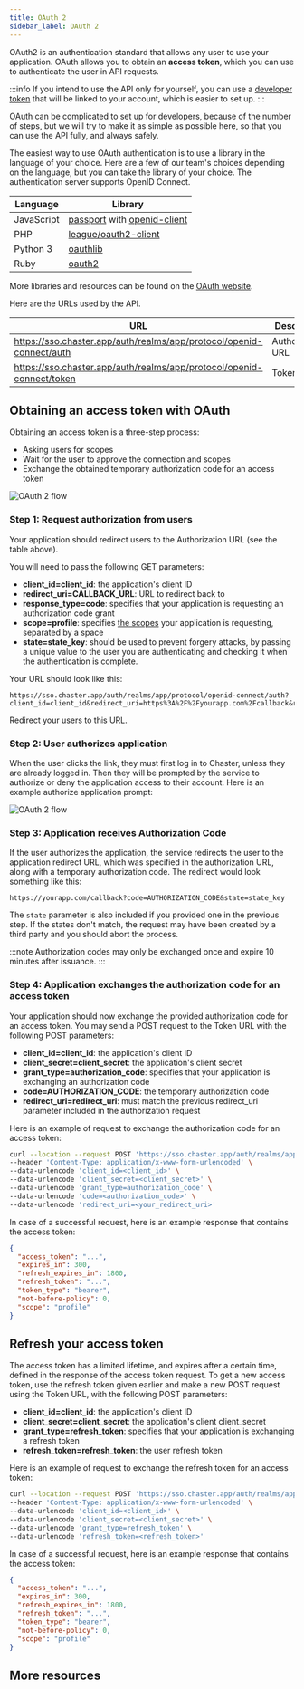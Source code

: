 ```yaml
---
title: OAuth 2
sidebar_label: OAuth 2
---
```


OAuth2 is an authentication standard that allows any user to use your application. OAuth allows you to obtain an **access token**, which you can use to authenticate the user in API requests.

:::info
If you intend to use the API only for yourself, you can use a [developer token](/api/public-api/developer-token) that will be linked to your account, which is easier to set up.
:::

OAuth can be complicated to set up for developers, because of the number of steps, but we will try to make it as simple as possible here, so that you can use the API fully, and always safely.

The easiest way to use OAuth authentication is to use a library in the language of your choice. Here are a few of our team's choices depending on the language, but you can take the library of your choice. The authentication server supports OpenID Connect.

| Language   | Library                                                                                                                     |
| ---------- | --------------------------------------------------------------------------------------------------------------------------- |
| JavaScript | [passport](https://github.com/jaredhanson/passport) with [openid-client](http://www.passportjs.org/packages/openid-client/) |
| PHP        | [league/oauth2-client](https://github.com/thephpleague/oauth2-client)                                                       |
| Python 3   | [oauthlib](https://github.com/oauthlib/oauthlib)                                                                            |
| Ruby       | [oauth2](https://github.com/oauth-xx/oauth2)                                                                                |

More libraries and resources can be found on the [OAuth website](https://oauth.net/code/).

Here are the URLs used by the API.

| URL                                                                   | Description       |
| --------------------------------------------------------------------- | ----------------- |
| https://sso.chaster.app/auth/realms/app/protocol/openid-connect/auth  | Authorization URL |
| https://sso.chaster.app/auth/realms/app/protocol/openid-connect/token | Token URL         |

## Obtaining an access token with OAuth

Obtaining an access token is a three-step process:

- Asking users for scopes
- Wait for the user to approve the connection and scopes
- Exchange the obtained temporary authorization code for an access token

![OAuth 2 flow](/img/api-oauth-2-flow.png)

### Step 1: Request authorization from users

Your application should redirect users to the Authorization URL (see the table above).

You will need to pass the following GET parameters:

- **client_id=client_id**: the application's client ID
- **redirect_uri=CALLBACK_URL**: URL to redirect back to
- **response_type=code**: specifies that your application is requesting an authorization code grant
- **scope=profile**: specifies [the scopes](/api/reference/scopes) your application is requesting, separated by a space
- **state=state_key**: should be used to prevent forgery attacks, by passing a unique value to the user you are authenticating and checking it when the authentication is complete.

Your URL should look like this:

```
https://sso.chaster.app/auth/realms/app/protocol/openid-connect/auth?client_id=client_id&redirect_uri=https%3A%2F%2Fyourapp.com%2Fcallback&response_type=code&scope=profile&state=state_key
```

Redirect your users to this URL.

### Step 2: User authorizes application

When the user clicks the link, they must first log in to Chaster, unless they are already logged in. Then they will be prompted by the service to authorize or deny the application access to their account. Here is an example authorize application prompt:

![OAuth 2 flow](/img/api-oauth-2-consent.png)

### Step 3: Application receives Authorization Code

If the user authorizes the application, the service redirects the user to the application redirect URL, which was specified in the authorization URL, along with a temporary authorization code. The redirect would look something like this:

```
https://yourapp.com/callback?code=AUTHORIZATION_CODE&state=state_key
```

The `state` parameter is also included if you provided one in the previous step. If the states don't match, the request may have been created by a third party and you should abort the process.

:::note
Authorization codes may only be exchanged once and expire 10 minutes after issuance.
:::

### Step 4: Application exchanges the authorization code for an access token

Your application should now exchange the provided authorization code for an access token. You may send a POST request to the Token URL with the following POST parameters:

- **client_id=client_id**: the application's client ID
- **client_secret=client_secret**: the application's client secret
- **grant_type=authorization_code**: specifies that your application is exchanging an authorization code
- **code=AUTHORIZATION_CODE**: the temporary authorization code
- **redirect_uri=redirect_uri**: must match the previous redirect_uri parameter included in the authorization request

Here is an example of request to exchange the authorization code for an access token:

```bash
curl --location --request POST 'https://sso.chaster.app/auth/realms/app/protocol/openid-connect/token' \
--header 'Content-Type: application/x-www-form-urlencoded' \
--data-urlencode 'client_id=<client_id>' \
--data-urlencode 'client_secret=<client_secret>' \
--data-urlencode 'grant_type=authorization_code' \
--data-urlencode 'code=<authorization_code>' \
--data-urlencode 'redirect_uri=<your_redirect_uri>'
```

In case of a successful request, here is an example response that contains the access token:

```json
{
  "access_token": "...",
  "expires_in": 300,
  "refresh_expires_in": 1800,
  "refresh_token": "...",
  "token_type": "bearer",
  "not-before-policy": 0,
  "scope": "profile"
}
```

## Refresh your access token

The access token has a limited lifetime, and expires after a certain time, defined in the response of the access token request. To get a new access token, use the refresh token given earlier and make a new POST request using the Token URL, with the following POST parameters:

- **client_id=client_id**: the application's client ID
- **client_secret=client_secret**: the application's client client_secret
- **grant_type=refresh_token**: specifies that your application is exchanging a refresh token
- **refresh_token=refresh_token**: the user refresh token

Here is an example of request to exchange the refresh token for an access token:

```bash
curl --location --request POST 'https://sso.chaster.app/auth/realms/app/protocol/openid-connect/token' \
--header 'Content-Type: application/x-www-form-urlencoded' \
--data-urlencode 'client_id=<client_id>' \
--data-urlencode 'client_secret=<client_secret>' \
--data-urlencode 'grant_type=refresh_token' \
--data-urlencode 'refresh_token=<refresh_token>'
```

In case of a successful request, here is an example response that contains the access token:

```json
{
  "access_token": "...",
  "expires_in": 300,
  "refresh_expires_in": 1800,
  "refresh_token": "...",
  "token_type": "bearer",
  "not-before-policy": 0,
  "scope": "profile"
}
```

## More resources
